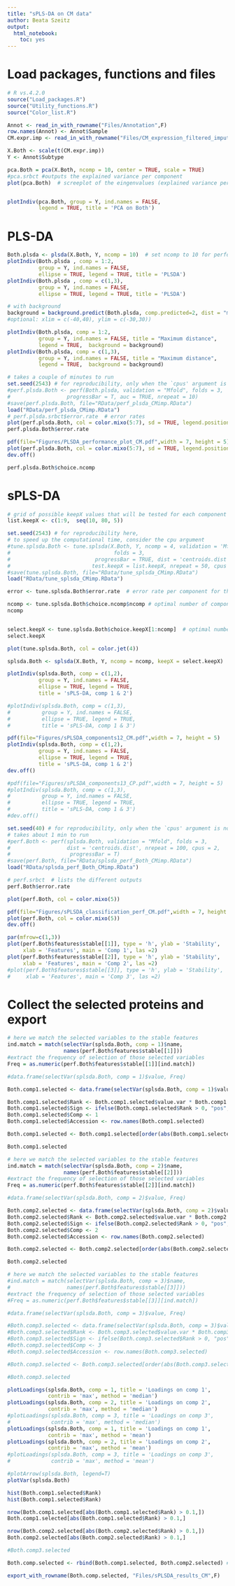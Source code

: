 ```yaml
---
title: "sPLS-DA on CM data"
author: Beata Szeitz
output:
  html_notebook:
    toc: yes
---
```


# Load packages, functions and files

```r
# R vs.4.2.0
source("Load_packages.R")
source("Utility_functions.R")
source("Color_list.R")
```

```r
Annot <- read_in_with_rowname("Files/Annotation",F)
row.names(Annot) <- Annot$Sample
CM.expr.imp <- read_in_with_rowname("Files/CM_expression_filtered_imputed",F)[,Annot$Sample]
```


```r
X.Both <- scale(t(CM.expr.imp))
Y <- Annot$Subtype
```


```r
pca.Both = pca(X.Both, ncomp = 10, center = TRUE, scale = TRUE)
#pca.srbct #outputs the explained variance per component
plot(pca.Both)  # screeplot of the eingenvalues (explained variance per component)


plotIndiv(pca.Both, group = Y, ind.names = FALSE, 
          legend = TRUE, title = 'PCA on Both')


```

# PLS-DA



```r
Both.plsda <- plsda(X.Both, Y, ncomp = 10)  # set ncomp to 10 for performance assessment later
plotIndiv(Both.plsda , comp = 1:2,
          group = Y, ind.names = FALSE, 
          ellipse = TRUE, legend = TRUE, title = 'PLSDA')
plotIndiv(Both.plsda , comp = c(1,3),
          group = Y, ind.names = FALSE, 
          ellipse = TRUE, legend = TRUE, title = 'PLSDA')

```

```r
# with background
background = background.predict(Both.plsda, comp.predicted=2, dist = "max.dist") 
#optional: xlim = c(-40,40), ylim = c(-30,30))

plotIndiv(Both.plsda, comp = 1:2,
          group = Y, ind.names = FALSE, title = "Maximum distance",
          legend = TRUE,  background = background)
plotIndiv(Both.plsda, comp = c(1,3),
          group = Y, ind.names = FALSE, title = "Maximum distance",
          legend = TRUE,  background = background)
```


```r
# takes a couple of minutes to run
set.seed(2543) # for reproducibility, only when the `cpus' argument is not used
#perf.plsda.Both <- perf(Both.plsda, validation = "Mfold", folds = 3, 
#                  progressBar = T, auc = TRUE, nrepeat = 10) 
#save(perf.plsda.Both, file="RData/perf_plsda_CMimp.RData")
load("RData/perf_plsda_CMimp.RData")
# perf.plsda.srbct$error.rate  # error rates
plot(perf.plsda.Both, col = color.mixo(5:7), sd = TRUE, legend.position = "horizontal")
perf.plsda.Both$error.rate
```

```r
pdf(file="Figures/PLSDA_performance_plot_CM.pdf",width = 7, height = 5)
plot(perf.plsda.Both, col = color.mixo(5:7), sd = TRUE, legend.position = "horizontal")
dev.off()

```


```r
perf.plsda.Both$choice.ncomp
```

# sPLS-DA



```r
# grid of possible keepX values that will be tested for each component
list.keepX <- c(1:9,  seq(10, 80, 5))

set.seed(2543) # for reproducibility here,
# to speed up the computational time, consider the cpu argument
#tune.splsda.Both <- tune.splsda(X.Both, Y, ncomp = 4, validation = 'Mfold', 
#                                 folds = 3, 
#                           progressBar = TRUE, dist = 'centroids.dist', measure = "BER",
#                          test.keepX = list.keepX, nrepeat = 50, cpus = 4)
#save(tune.splsda.Both, file="RData/tune_splsda_CMimp.RData")
load("RData/tune_splsda_CMimp.RData")
```


```r
error <- tune.splsda.Both$error.rate  # error rate per component for the 8 grid

ncomp <- tune.splsda.Both$choice.ncomp$ncomp # optimal number of components based on t-tests
ncomp


select.keepX <- tune.splsda.Both$choice.keepX[1:ncomp]  # optimal number of variables to select
select.keepX
```


```r
plot(tune.splsda.Both, col = color.jet(4))

```


```r
splsda.Both <- splsda(X.Both, Y, ncomp = ncomp, keepX = select.keepX) 

```


```r
plotIndiv(splsda.Both, comp = c(1,2),
          group = Y, ind.names = FALSE, 
          ellipse = TRUE, legend = TRUE,
          title = 'sPLS-DA, comp 1 & 2')

#plotIndiv(splsda.Both, comp = c(1,3),
#          group = Y, ind.names = FALSE, 
#          ellipse = TRUE, legend = TRUE,
#          title = 'sPLS-DA, comp 1 & 3')

```


```r
pdf(file="Figures/sPLSDA_components12_CM.pdf",width = 7, height = 5)
plotIndiv(splsda.Both, comp = c(1,2),
          group = Y, ind.names = FALSE, 
          ellipse = TRUE, legend = TRUE,
          title = 'sPLS-DA, comp 1 & 2')
dev.off()

#pdf(file="Figures/sPLSDA_components13_CP.pdf",width = 7, height = 5)
#plotIndiv(splsda.Both, comp = c(1,3),
#          group = Y, ind.names = FALSE, 
#          ellipse = TRUE, legend = TRUE,
#          title = 'sPLS-DA, comp 1 & 3')
#dev.off()

```



```r
set.seed(40) # for reproducibility, only when the `cpus' argument is not used
# takes about 1 min to run
#perf.Both <- perf(splsda.Both, validation = "Mfold", folds = 3,
#                  dist = 'centroids.dist', nrepeat = 100, cpus = 2,
#                   progressBar = T) 
#save(perf.Both, file="RData/splsda_perf_Both_CMimp.RData")
load("RData/splsda_perf_Both_CMimp.RData")

```



```r
# perf.srbct  # lists the different outputs
perf.Both$error.rate

plot(perf.Both, col = color.mixo(5))
```

```r
pdf(file="Figures/sPLSDA_classification_perf_CM.pdf",width = 7, height = 5)
plot(perf.Both, col = color.mixo(5))
dev.off()
```


```r
par(mfrow=c(1,3))
plot(perf.Both$features$stable[[1]], type = 'h', ylab = 'Stability', 
     xlab = 'Features', main = 'Comp 1', las =2)
plot(perf.Both$features$stable[[2]], type = 'h', ylab = 'Stability', 
     xlab = 'Features', main = 'Comp 2', las =2)
#plot(perf.Both$features$stable[[3]], type = 'h', ylab = 'Stability', 
#     xlab = 'Features', main = 'Comp 3', las =2)

```


# Collect the selected proteins and export


```r
# here we match the selected variables to the stable features
ind.match = match(selectVar(splsda.Both, comp = 1)$name, 
                  names(perf.Both$features$stable[[1]]))
#extract the frequency of selection of those selected variables
Freq = as.numeric(perf.Both$features$stable[[1]][ind.match])

#data.frame(selectVar(splsda.Both, comp = 1)$value, Freq)

Both.comp1.selected <- data.frame(selectVar(splsda.Both, comp = 1)$value, Freq)

Both.comp1.selected$Rank <- Both.comp1.selected$value.var * Both.comp1.selected$Freq
Both.comp1.selected$Sign <- ifelse(Both.comp1.selected$Rank > 0, "pos", "neg")
Both.comp1.selected$Comp <- 1
Both.comp1.selected$Accession <- row.names(Both.comp1.selected)

Both.comp1.selected <- Both.comp1.selected[order(abs(Both.comp1.selected$Rank), decreasing = T),]

Both.comp1.selected

```

```r
# here we match the selected variables to the stable features
ind.match = match(selectVar(splsda.Both, comp = 2)$name, 
                  names(perf.Both$features$stable[[2]]))
#extract the frequency of selection of those selected variables
Freq = as.numeric(perf.Both$features$stable[[2]][ind.match])

#data.frame(selectVar(splsda.Both, comp = 2)$value, Freq)

Both.comp2.selected <- data.frame(selectVar(splsda.Both, comp = 2)$value, Freq)
Both.comp2.selected$Rank <- Both.comp2.selected$value.var * Both.comp2.selected$Freq
Both.comp2.selected$Sign <- ifelse(Both.comp2.selected$Rank > 0, "pos", "neg")
Both.comp2.selected$Comp <- 2
Both.comp2.selected$Accession <- row.names(Both.comp2.selected)

Both.comp2.selected <- Both.comp2.selected[order(abs(Both.comp2.selected$Rank), decreasing = T),]

Both.comp2.selected

```




```r
# here we match the selected variables to the stable features
#ind.match = match(selectVar(splsda.Both, comp = 3)$name, 
#                  names(perf.Both$features$stable[[3]]))
#extract the frequency of selection of those selected variables
#Freq = as.numeric(perf.Both$features$stable[[3]][ind.match])

#data.frame(selectVar(splsda.Both, comp = 3)$value, Freq)

#Both.comp3.selected <- data.frame(selectVar(splsda.Both, comp = 3)$value, Freq)
#Both.comp3.selected$Rank <- Both.comp3.selected$value.var * Both.comp3.selected$Freq
#Both.comp3.selected$Sign <- ifelse(Both.comp3.selected$Rank > 0, "pos", "neg")
#Both.comp3.selected$Comp <- 3
#Both.comp3.selected$Accession <- row.names(Both.comp3.selected)

#Both.comp3.selected <- Both.comp3.selected[order(abs(Both.comp3.selected$Rank), decreasing = T),]

#Both.comp3.selected

```


```r
plotLoadings(splsda.Both, comp = 1, title = 'Loadings on comp 1', 
             contrib = 'max', method = 'median')
plotLoadings(splsda.Both, comp = 2, title = 'Loadings on comp 2', 
             contrib = 'max', method = 'median')
#plotLoadings(splsda.Both, comp = 3, title = 'Loadings on comp 3', 
#             contrib = 'max', method = 'median')
plotLoadings(splsda.Both, comp = 1, title = 'Loadings on comp 1', 
             contrib = 'max', method = 'mean')
plotLoadings(splsda.Both, comp = 2, title = 'Loadings on comp 2', 
             contrib = 'max', method = 'mean')
#plotLoadings(splsda.Both, comp = 3, title = 'Loadings on comp 3', 
#             contrib = 'max', method = 'mean')
```

```r
#plotArrow(splsda.Both, legend=T)
plotVar(splsda.Both)
```



```r

hist(Both.comp1.selected$Rank)
hist(Both.comp1.selected$Rank)

nrow(Both.comp1.selected[abs(Both.comp1.selected$Rank) > 0.1,])
Both.comp1.selected[abs(Both.comp1.selected$Rank) > 0.1,]

nrow(Both.comp2.selected[abs(Both.comp2.selected$Rank) > 0.1,])
Both.comp2.selected[abs(Both.comp2.selected$Rank) > 0.1,]

#Both.comp3.selected

```


```r
Both.comp.selected <- rbind(Both.comp1.selected, Both.comp2.selected) #, Both.comp3.selected)

export_with_rowname(Both.comp.selected, "Files/sPLSDA_results_CM",F)

```
